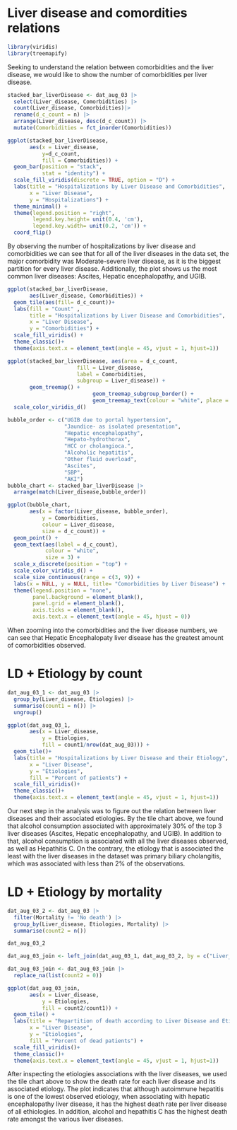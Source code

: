 # Liver disease and comordities relations

```r
library(viridis)
library(treemapify)
```

Seeking to understand the relation between comorbidities and the liver disease, we would like to show the number of comorbidities per liver disease. 
```r
stacked_bar_liverDisease <- dat_aug_03 |>
  select(Liver_disease, Comorbidities) |> 
  count(Liver_disease, Comorbidities)|>
  rename(d_c_count = n) |> 
  arrange(Liver_disease, desc(d_c_count)) |>
  mutate(Comorbidities = fct_inorder(Comorbidities))
```

```r
ggplot(stacked_bar_liverDisease, 
       aes(x = Liver_disease,
           y=d_c_count,
           fill = Comorbidities)) +
  geom_bar(position = "stack",
           stat = "identity") +
  scale_fill_viridis(discrete = TRUE, option = "D") +
  labs(title = "Hospitalizations by Liver Disease and Comorbidities",
       x = "Liver Disease",
       y = "Hospitalizations") +
  theme_minimal() +
  theme(legend.position = "right",
        legend.key.height= unit(0.4, 'cm'),
        legend.key.width= unit(0.2, 'cm')) +
  coord_flip()
```
By observing the number of hospitalizations by liver disease and comorbidities we can see that for all of the liver diseases in the data set, the major comorbidity was Moderate-severe liver disease, as it is the biggest partition for every liver disease. Additionally, the plot shows us the most common liver diseases: Ascites, Hepatic encephalopathy, and UGIB.

```r
ggplot(stacked_bar_liverDisease, 
       aes(Liver_disease, Comorbidities)) +
  geom_tile(aes(fill= d_c_count))+
  labs(fill = "Count" ,
       title = "Hospitalizations by Liver Disease and Comorbidities",
       x = "Liver Disease",
       y = "Comorbidities") +
  scale_fill_viridis() +
  theme_classic()+ 
  theme(axis.text.x = element_text(angle = 45, vjust = 1, hjust=1))
```


```r
ggplot(stacked_bar_liverDisease, aes(area = d_c_count,
                      fill = Liver_disease,
                      label = Comorbidities, 
                      subgroup = Liver_disease)) +
       geom_treemap() +
	                       geom_treemap_subgroup_border() +
	                       geom_treemap_text(colour = "white", place = "topleft", reflow = T) +
  scale_color_viridis_d()
```
```r
bubble_order <- c("UGIB due to portal hypertension",
                  "Jaundice- as isolated presentation",
                  "Hepatic encephalopathy",
                  "Hepato-hydrothorax",
                  "HCC or cholangioca.",
                  "Alcoholic hepatitis",
                  "Other fluid overload",
                  "Ascites",
                  "SBP",
                  "AKI")
bubble_chart <- stacked_bar_liverDisease |>
  arrange(match(Liver_disease,bubble_order))
```

```r
ggplot(bubble_chart,
       aes(x = factor(Liver_disease, bubble_order), 
           y = Comorbidities,
           colour = Liver_disease,
           size = d_c_count)) +
  geom_point() +
  geom_text(aes(label = d_c_count), 
            colour = "white", 
            size = 3) +
  scale_x_discrete(position = "top") +
  scale_color_viridis_d() +
  scale_size_continuous(range = c(3, 9)) +
  labs(x = NULL, y = NULL, title= "Comorbidities by Liver Disease") +
  theme(legend.position = "none",
        panel.background = element_blank(),
        panel.grid = element_blank(),
        axis.ticks = element_blank(),
        axis.text.x = element_text(angle = 45, hjust = 0))
```
When zooming into the comorbidities and the liver disease numbers, we can see that Hepatic Encephalopaty liver disease has the greatest amount of comorbidities observed.

# LD + Etiology by count 

```r
dat_aug_03_1 <- dat_aug_03 |> 
  group_by(Liver_disease, Etiologies) |> 
  summarise(count1 = n()) |> 
  ungroup()
```
```r
ggplot(dat_aug_03_1, 
       aes(x = Liver_disease, 
           y = Etiologies, 
           fill = count1/nrow(dat_aug_03))) +
  geom_tile()+
  labs(title = "Hospitalizations by Liver Disease and their Etiology",
       x = "Liver Disease",
       y = "Etiologies", 
       fill = "Percent of patients") +
  scale_fill_viridis()+
  theme_classic()+ 
  theme(axis.text.x = element_text(angle = 45, vjust = 1, hjust=1))

```
Our next step in the analysis was to figure out the relation between liver diseases and their associated etiologies. By the tile chart above, we found that alcohol consumption associated with approximately 30% of the top 3 liver diseases (Ascites, Hepatic encephalopathy, and UGIB). In addition to that, alcohol consumption is associated with all the liver diseases observed, as well as Hepathitis C. On the contrary, the etiology that is associated the least with the liver diseases in the dataset was primary biliary cholangitis, which was associated with less than 2% of the observations.

# LD + Etiology by mortality  

```r
dat_aug_03_2 <- dat_aug_03 |> 
  filter(Mortality != 'No death') |> 
  group_by(Liver_disease, Etiologies, Mortality) |> 
  summarise(count2 = n())

```
```r
dat_aug_03_2
```
```r
dat_aug_03_join <- left_join(dat_aug_03_1, dat_aug_03_2, by = c("Liver_disease", "Etiologies"))
```

```r
dat_aug_03_join <- dat_aug_03_join |> 
  replace_na(list(count2 = 0))
```

```r
ggplot(dat_aug_03_join, 
       aes(x = Liver_disease, 
           y = Etiologies, 
           fill = count2/count1)) +
  geom_tile() +
  labs(title = "Repartition of death according to Liver Disease and Etiology",
       x = "Liver Disease",
       y = "Etiologies", 
       fill = "Percent of dead patients") +
  scale_fill_viridis()+
  theme_classic()+ 
  theme(axis.text.x = element_text(angle = 45, vjust = 1, hjust=1))
```
After inspecting the etiologies associations with the liver diseases, we used the tile chart above to show the death rate for each liver disease and its associated etiology. The plot indicates that although autoimmune hepatitis is one of the lowest observed etiology, when associating with hepatic encephalopathy liver disease, it has the highest death rate per liver disease of all ethiologies. In addition, alcohol and hepathitis C has the highest death rate amongst the various liver diseases. 


